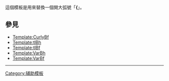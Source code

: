 <noinclude>{{Documentation subpage}}</noinclude>
這個模板是用來替換一個開大弧號「'''<nowiki>{</nowiki>'''」。
== 參見 ==
* [[Template:CurlyBf]]
* [[Template:tlBh]]
* [[Template:tlBf]]
* [[Template:VarBh]]
* [[Template:VarBf]]
----
{{wraps}}
<includeonly>
[[Category:辅助模板]]
</includeonly>